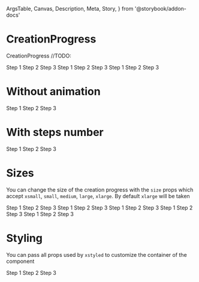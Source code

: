   ArgsTable,
  Canvas,
  Description,
  Meta,
  Story,
} from '@storybook/addon-docs'

<Meta title="Components/CreationProgress" component={CreationProgress} />

# CreationProgress

<Description>CreationProgress //TODO:</Description>

<Canvas>
  <Story name="Basic">
    <CreationProgress selected={0}>
      <CreationProgress.Step>Step 1</CreationProgress.Step>
      <CreationProgress.Step>Step 2</CreationProgress.Step>
      <CreationProgress.Step>Step 3</CreationProgress.Step>
    </CreationProgress>
  </Story>
</Canvas>

<Canvas>
  <Story name="Selected 1">
    <CreationProgress selected={1}>
      <CreationProgress.Step>Step 1</CreationProgress.Step>
      <CreationProgress.Step>Step 2</CreationProgress.Step>
      <CreationProgress.Step>Step 3</CreationProgress.Step>
    </CreationProgress>
  </Story>
</Canvas>

<Canvas>
  <Story name="Selected all">
    <CreationProgress selected={2}>
      <CreationProgress.Step>Step 1</CreationProgress.Step>
      <CreationProgress.Step>Step 2</CreationProgress.Step>
      <CreationProgress.Step>Step 3</CreationProgress.Step>
    </CreationProgress>
  </Story>
</Canvas>

# Without animation

<Canvas>
  <Story name="No animation">
    <CreationProgress selected={1} animated={false}>
      <CreationProgress.Step>Step 1</CreationProgress.Step>
      <CreationProgress.Step>Step 2</CreationProgress.Step>
      <CreationProgress.Step>Step 3</CreationProgress.Step>
    </CreationProgress>
  </Story>
</Canvas>

# With steps number

<Canvas>
  <Story name="isStepsNumber">
    <CreationProgress selected={1} isStepsNumber>
      <CreationProgress.Step>Step 1</CreationProgress.Step>
      <CreationProgress.Step>Step 2</CreationProgress.Step>
      <CreationProgress.Step>Step 3</CreationProgress.Step>
    </CreationProgress>
  </Story>
</Canvas>

# Sizes

You can change the size of the creation progress with the `size` props which accept `xsmall`, `small`, `medium`, `large`, `xlarge`. By default `xlarge` will be taken

<Canvas>
  <Story name="Sizes">
    <CreationProgress size="xsmall" selected={1} isStepsNumber>
      <CreationProgress.Step>Step 1</CreationProgress.Step>
      <CreationProgress.Step>Step 2</CreationProgress.Step>
      <CreationProgress.Step>Step 3</CreationProgress.Step>
    </CreationProgress>
    <CreationProgress my={2} size="small" selected={1} isStepsNumber>
      <CreationProgress.Step>Step 1</CreationProgress.Step>
      <CreationProgress.Step>Step 2</CreationProgress.Step>
      <CreationProgress.Step>Step 3</CreationProgress.Step>
    </CreationProgress>
    <CreationProgress size="medium" selected={1} isStepsNumber>
      <CreationProgress.Step>Step 1</CreationProgress.Step>
      <CreationProgress.Step>Step 2</CreationProgress.Step>
      <CreationProgress.Step>Step 3</CreationProgress.Step>
    </CreationProgress>
    <CreationProgress my={2} size="large" selected={1} isStepsNumber>
      <CreationProgress.Step>Step 1</CreationProgress.Step>
      <CreationProgress.Step>Step 2</CreationProgress.Step>
      <CreationProgress.Step>Step 3</CreationProgress.Step>
    </CreationProgress>
    <CreationProgress size="xlarge" selected={1} isStepsNumber>
      <CreationProgress.Step>Step 1</CreationProgress.Step>
      <CreationProgress.Step>Step 2</CreationProgress.Step>
      <CreationProgress.Step>Step 3</CreationProgress.Step>
    </CreationProgress>
  </Story>
</Canvas>

# Styling

You can pass all props used by `xstyled` to customize the container of the component

<Canvas>
  <Story name="Styling">
    <CreationProgress width="50%" size="small" selected={1} isStepsNumber>
      <CreationProgress.Step>Step 1</CreationProgress.Step>
      <CreationProgress.Step>Step 2</CreationProgress.Step>
      <CreationProgress.Step>Step 3</CreationProgress.Step>
    </CreationProgress>
  </Story>
</Canvas>

<ArgsTable of={CreationProgress} />
